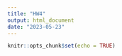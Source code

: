 ```yaml
---
title: "HW4"
output: html_document
date: "2023-05-23"
---
```


```r
knitr::opts_chunk$set(echo = TRUE)
```

